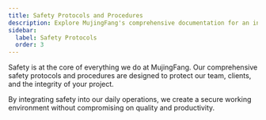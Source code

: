 ```yaml
---
title: Safety Protocols and Procedures
description: Explore MujingFang's comprehensive documentation for an in-depth look at our premium tools and construction services.
sidebar:
  label: Safety Protocols
  order: 3
---
```



Safety is at the core of everything we do at MujingFang. Our comprehensive safety protocols and procedures are designed to protect our team, clients, and the integrity of your project.

<Card title="Key features of our safety commitment include:"></Card>

<LinkCard
  title="Rigorous safety training for all personnel"
  href="en/guides/getting-started"
/>

<CardGrid>
  <LinkCard
    title="Regular safety audits and compliance checks"
    href="en/guides/getting-started"
  />
  <LinkCard
    title="Emergency response plans and drills"
    href="en/guides/getting-started"
  />
</CardGrid>

By integrating safety into our daily operations, we create a secure working environment without compromising on quality and productivity.

